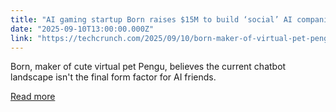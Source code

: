```yaml
---
title: "AI gaming startup Born raises $15M to build ‘social’ AI companions that combat loneliness"
date: "2025-09-10T13:00:00.000Z"
link: "https://techcrunch.com/2025/09/10/born-maker-of-virtual-pet-pengu-raises-15m-to-launch-a-new-wave-of-social-ai-companions/"
---
```


Born, maker of cute virtual pet Pengu, believes the current chatbot landscape isn't the final form factor for AI friends. 

[Read more](https://techcrunch.com/2025/09/10/born-maker-of-virtual-pet-pengu-raises-15m-to-launch-a-new-wave-of-social-ai-companions/)
